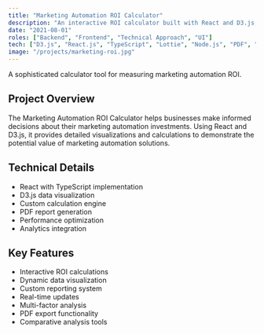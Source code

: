 ```yaml
---
title: "Marketing Automation ROI Calculator"
description: "An interactive ROI calculator built with React and D3.js, helping businesses evaluate their potential return on investment in marketing automation."
date: "2021-08-01"
roles: ["Backend", "Frontend", "Technical Approach", "UI"]
tech: ["D3.js", "React.js", "TypeScript", "Lottie", "Node.js", "PDF", "API", "SEO", "Analytics"]
image: "/projects/marketing-roi.jpg"
---
```


A sophisticated calculator tool for measuring marketing automation ROI.

## Project Overview

The Marketing Automation ROI Calculator helps businesses make informed decisions about their marketing automation investments. Using React and D3.js, it provides detailed visualizations and calculations to demonstrate the potential value of marketing automation solutions.

## Technical Details

- React with TypeScript implementation
- D3.js data visualization
- Custom calculation engine
- PDF report generation
- Performance optimization
- Analytics integration

## Key Features

- Interactive ROI calculations
- Dynamic data visualization
- Custom reporting system
- Real-time updates
- Multi-factor analysis
- PDF export functionality
- Comparative analysis tools
